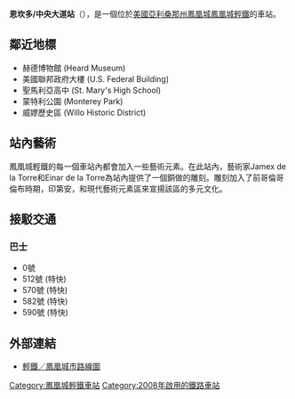 {{Infobox station
|name=恩坎多/中央大道
|engname=Encanto/Central Avenue
|nametype=station
|livery=#cef2e0
|namecolour=Black
|linecolour=Purple
|location=[[美國|美國]][[亞利桑那州|亞利桑那州]][[鳳凰城|鳳凰城]]
|line=[[鳳凰城輕鐵|鳳凰城輕鐵]]
|stationhours=0500-2300
|hours=0500-2300
|connection=0號，512號 (特快)，570號 (特快)，582號 (特快)和590號 (特快)巴士路線
|openday=2008年12月27日
|stationtype=地面車站
|platformtype=[[島式月台|島式月台]]
|platform=2}}

'''恩坎多/中央大道站'''（{{lang-en|Encanto/Central Avenue station}}），是一個位於[[美國|美國]][[亞利桑那州|亞利桑那州]][[鳳凰城|鳳凰城]][[鳳凰城輕鐵|鳳凰城輕鐵]]的車站。

==鄰近地標==
*赫德博物館 (Heard Museum)
*美國聯邦政府大樓 (U.S. Federal Building)
*聖馬利亞高中 (St. Mary's High School)
*蒙特利公園 (Monterey Park)
*威嫪歷史區 (Willo Historic District)

==站內藝術==
鳳凰城輕鐵的每一個車站內都會加入一些藝術元素。在此站內，藝術家Jamex de la Torre和Einar de la Torre為站內提供了一個銅做的雕刻。雕刻加入了前哥倫哥倫布時期，印第安，和現代藝術元素區來宣揚該區的多元文化。

==接駁交通==
===巴士===
*0號
*512號 (特快)
*570號 (特快)
*582號 (特快)
*590號 (特快)

==外部連結==
* [https://web.archive.org/web/20090126203518/http://www.valleymetro.org/images/uploads/maps_valleymetro/H-Phx_Stations.pdf 輕鐵／鳳凰城市路線圖] {{en}}

{{鳳凰城輕鐵}}
[[Category:鳳凰城輕鐵車站|Category:鳳凰城輕鐵車站]]
[[Category:2008年啟用的鐵路車站|Category:2008年啟用的鐵路車站]]